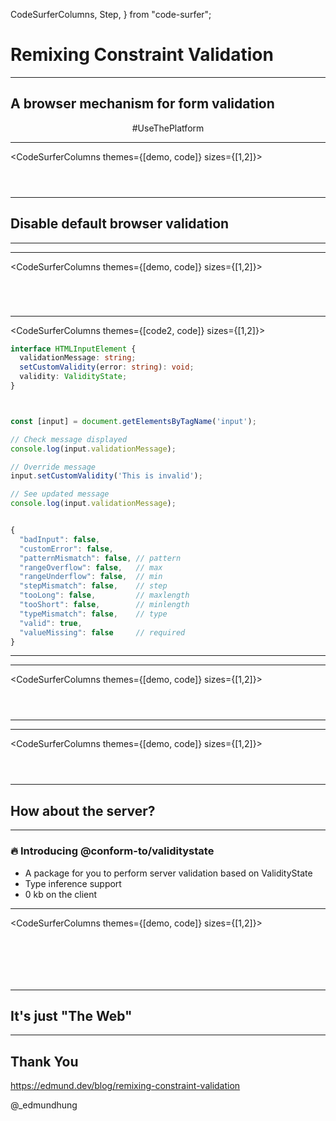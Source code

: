   CodeSurferColumns,
  Step,
} from "code-surfer";


<Layout>

# Remixing Constraint Validation

</Layout>

---

<Layout>

## A browser mechanism for form validation

<center>#UseThePlatform</center>

</Layout>

---

<CodeSurferColumns themes={[demo, code]} sizes={[1,2]}>

<Step>

<Example src="./examples/html-form" />

```jsx file=./src/html-form.jsx title="HTML Form"
```

</Step>

<Step>

<Example src="./examples/html-form" />

```diff 10 title="Validation Attributes"
```

</Step>

<Step>

<Example src="./examples/validation-attributes" />

```jsx 8:12,16:22,26:30 file=./src/validation-attributes.jsx title="Validation Attributes"
```

</Step>

</CodeSurferColumns>

---


<Layout>

## Disable default browser validation

</Layout>

---

<Layout title="Enhancing the validation flow">

<Picture src="/assets/enhanced-validation-flow.png" />

</Layout>

---

<CodeSurferColumns themes={[demo, code]} sizes={[1,2]}>

<Step>

<Example src="./examples/validation-attributes" />

```jsx file=./src/validation-attributes.jsx
```

</Step>

<Step>

<Example src="./examples/disable-browser-validation" />

```jsx file=./src/disable-browser-validation.jsx title="Disable default brower validation"
```

</Step>

<Step>

<Example src="./examples/reimplement-browser-validation" />

```jsx file=./src/reimplement-browser-validation.jsx title="Reimplement using form.reportValidity()"
```

</Step>

<Step>

<Example src="./examples/reimplement-browser-validation" />

```diff 10:12 title="Reimplement using form.reportValidity()"
```

</Step>

</CodeSurferColumns>

---

<CodeSurferColumns themes={[code2, code]} sizes={[1,2]}>

<Step>

```ts title="The error interface"
interface HTMLInputElement {
  validationMessage: string; 
  setCustomValidity(error: string): void;
  validity: ValidityState;
}
```

```jsx


```

</Step>

<Step>

```diff 2,3 title="The error interface"
```

```jsx title="Validation message"
const [input] = document.getElementsByTagName('input');

// Check message displayed
console.log(input.validationMessage);

// Override message
input.setCustomValidity('This is invalid');

// See updated message
console.log(input.validationMessage);
```

</Step>

<Step>

```diff 4 title="The error interface"
```

```jsx title="ValidityState"
{
  "badInput": false,
  "customError": false,
  "patternMismatch": false, // pattern
  "rangeOverflow": false,   // max
  "rangeUnderflow": false,  // min
  "stepMismatch": false,    // step
  "tooLong": false,         // maxlength
  "tooShort": false,        // minlength
  "typeMismatch": false,    // type
  "valid": true,
  "valueMissing": false     // required
}
```

</Step>

</CodeSurferColumns>

---

<Layout title="New validation flow with error customized">

<Picture src="/assets/updated-validation-flow.png" />

</Layout>

---

<CodeSurferColumns themes={[demo, code]} sizes={[1,2]}>

<Step>

<Example src="./examples/reimplement-browser-validation" />

```jsx file=./src/reimplement-browser-validation.jsx
```

</Step>

<Step>

<Example src="./examples/customize-messages" />

```jsx file=./src/customize-messages.jsx title="Customize messages with setCustomValidity"
```

</Step>

<Step>

<Example src="./examples/derive-messages" />

```jsx file=./src/derive-messages.jsx title="Derive messages based on ValidityState"
```

</Step>

</CodeSurferColumns>

---

<Layout title="Validation flow with error synchronized">

<Picture src="/assets/final-validation-flow.png" />

</Layout>

---

<CodeSurferColumns themes={[demo, code]} sizes={[1,2]}>

<Step>

<Example src="./examples/derive-messages" />

```jsx file=./src/derive-messages.jsx
```

</Step>

<Step>

<Example src="./examples/synchronize-messages" />

```jsx 35,40:49,60 file=./src/synchronize-messages.jsx title="Synchronize messages through invalid event"
```

</Step>

<Step>

<Example src="./examples/display-error" />

```jsx file=./src/display-error.jsx title="Display error next to the input"
```

</Step>

</CodeSurferColumns>

---

<Layout>

## How about the server?

</Layout>

---

<Layout>

### 🔥 Introducing @conform-to/validitystate

- A package for you to perform server validation based on ValidityState
- Type inference support
- 0 kb on the client

</Layout>

---

<CodeSurferColumns themes={[demo, code]} sizes={[1,2]}>

<Step>

<Example src="./examples/display-error" />

```jsx 68:99 file=./src/display-error.jsx
```

</Step>

<Step>

<Example src="./examples/extract-constraints" />

```jsx 90,99,108 file=./src/extract-constraints.jsx title="Extract constraints of each form control"
```
</Step>

<Step>

<Example src="./examples/extract-constraints" />

```diff 4:19 title="Extract constraints of each form control"
```
</Step>

<Step>

<Example src="./examples/parse-formdata" />

```jsx 1 file=./src/parse-formdata.jsx title="Parse formData based on schema"
```

</Step>

<Step>

<Example src="./examples/parse-formdata" />

```diff 54:66 title="Parse formData based on schema"
```

</Step>

<Step>

<Example src="./examples/synchronize-server-error" />

```jsx 69:77 file=./src/synchronize-server-error.jsx title="Synchronize server error with client state"
```

</Step>

</CodeSurferColumns>

---

<Layout>

## It's just "The Web"

</Layout>

---

<Layout>

## Thank You

https://edmund.dev/blog/remixing-constraint-validation

@_edmundhung

</Layout>
